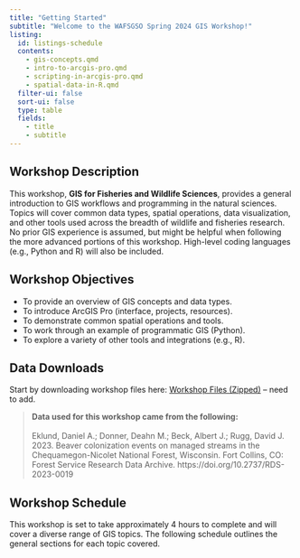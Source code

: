 ```yaml
---
title: "Getting Started"
subtitle: "Welcome to the WAFSGSO Spring 2024 GIS Workshop!"
listing: 
  id: listings-schedule
  contents:
    - gis-concepts.qmd
    - intro-to-arcgis-pro.qmd
    - scripting-in-arcgis-pro.qmd
    - spatial-data-in-R.qmd
  filter-ui: false
  sort-ui: false
  type: table
  fields: 
    - title
    - subtitle
---
```


## Workshop Description

This workshop, **GIS for Fisheries and Wildlife Sciences**, provides a general introduction to GIS workflows and programming in the natural sciences. Topics will cover common data types, spatial operations, data visualization, and other tools used across the breadth of wildlife and fisheries research. No prior GIS experience is assumed, but might be helpful when following the more advanced portions of this workshop. High-level coding languages (e.g., Python and R) will also be included.

## Workshop Objectives

-   To provide an overview of GIS concepts and data types.
-   To introduce ArcGIS Pro (interface, projects, resources).
-   To demonstrate common spatial operations and tools.
-   To work through an example of programmatic GIS (Python).
-   To explore a variety of other tools and integrations (e.g., R).

## Data Downloads

Start by downloading workshop files here: [Workshop Files (Zipped)]() -- need to add.

> **Data used for this workshop came from the following:** <br><br>
> Eklund, Daniel A.; Donner, Deahn M.; Beck, Albert J.; Rugg, David J. 2023. Beaver colonization events on managed streams in the Chequamegon-Nicolet National Forest, Wisconsin. Fort Collins, CO: Forest Service Research Data Archive. https://doi.org/10.2737/RDS-2023-0019

## Workshop Schedule

This workshop is set to take approximately 4 hours to complete and will cover a diverse range of GIS topics. The following schedule outlines the general sections for each topic covered.

::: {#listings-schedule}
:::